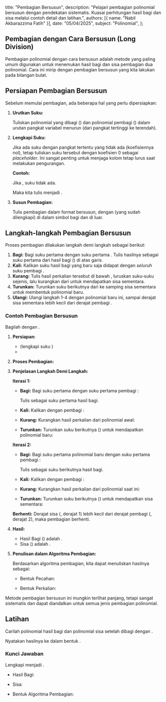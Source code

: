   title: "Pembagian Bersusun",
  description: "Pelajari pembagian polinomial bersusun dengan pendekatan sistematis. Kuasai perhitungan hasil bagi dan sisa melalui contoh detail dan latihan.",
  authors: [{ name: "Nabil Akbarazzima Fatih" }],
  date: "05/04/2025",
  subject: "Polinomial",
};

## Pembagian dengan Cara Bersusun (Long Division)

Pembagian polinomial dengan cara bersusun adalah metode yang paling umum digunakan untuk menemukan hasil bagi dan sisa pembagian dua polinomial. Cara ini mirip dengan pembagian bersusun yang kita lakukan pada bilangan bulat.

## Persiapan Pembagian Bersusun

Sebelum memulai pembagian, ada beberapa hal yang perlu dipersiapkan:

1.  **Urutkan Suku:**
    
    Tuliskan polinomial yang dibagi (<InlineMath math="P(x)" />) dan polinomial pembagi (<InlineMath math="Q(x)" />) dalam urutan pangkat variabel menurun (dari pangkat tertinggi ke terendah).

2.  **Lengkapi Suku:**

    Jika ada suku dengan pangkat tertentu yang tidak ada (koefisiennya nol), tetap tuliskan suku tersebut dengan koefisien 0 sebagai _placeholder_. Ini sangat penting untuk menjaga kolom tetap lurus saat melakukan pengurangan.

    **Contoh:**

    Jika <InlineMath math="P(x) = 4x^4 + 17x^3 - 3x + 1" />, suku <InlineMath math="x^2" /> tidak ada.
    
    Maka kita tulis menjadi <InlineMath math="P(x) = 4x^4 + 17x^3 + 0x^2 - 3x + 1" />.

3.  **Susun Pembagian:**

    Tulis pembagian dalam format bersusun, dengan <InlineMath math="P(x)" /> (yang sudah dilengkapi) di dalam simbol bagi dan <InlineMath math="Q(x)" /> di luar.

## Langkah-langkah Pembagian Bersusun

Proses pembagian dilakukan langkah demi langkah sebagai berikut:

1.  **Bagi:** Bagi suku pertama <InlineMath math="P(x)" /> dengan suku pertama <InlineMath math="Q(x)" />. Tulis hasilnya sebagai suku pertama dari hasil bagi (<InlineMath math="H(x)" />) di atas garis.
2.  **Kali:** Kalikan suku hasil bagi yang baru saja didapat dengan _seluruh_ suku pembagi <InlineMath math="Q(x)" />.
3.  **Kurang:** Tulis hasil perkalian tersebut di bawah <InlineMath math="P(x)" />, luruskan suku-suku sejenis, lalu kurangkan dari <InlineMath math="P(x)" /> untuk mendapatkan sisa sementara.
4.  **Turunkan:** Turunkan suku berikutnya dari <InlineMath math="P(x)" /> ke samping sisa sementara untuk membentuk polinomial baru.
5.  **Ulangi:** Ulangi langkah 1-4 dengan polinomial baru ini, sampai derajat sisa sementara lebih kecil dari derajat pembagi <InlineMath math="Q(x)" />.

### Contoh Pembagian Bersusun

Bagilah <InlineMath math="P(x) = 4x^4 + 17x^3 - 3x + 1" /> dengan <InlineMath math="Q(x) = x^2 + 4x - 1" />.

1. **Persiapan:**

   - <InlineMath math="P(x) = 4x^4 + 17x^3 + 0x^2 - 3x + 1" /> (lengkapi suku <InlineMath math="x^2" />)
   - <InlineMath math="Q(x) = x^2 + 4x - 1" />

2. **Proses Pembagian:**

   <BlockMath
     math="
    \begin{array}{l}
    \qquad\qquad\qquad 4x^2 + x \\
    x^2+4x-1\overline{\big)4x^4 + 17x^3 + 0x^2 - 3x + 1} \\
    \qquad\qquad\underline{-(4x^4 + 16x^3 - 4x^2)} \\
    \qquad\qquad\qquad\qquad x^3 + 4x^2 - 3x \\
    \qquad\qquad\qquad\quad\underline{-(x^3 + 4x^2 - x)} \\
    \qquad\qquad\qquad\qquad\qquad\qquad -2x + 1 \\
    \end{array}
    "
   />

3. **Penjelasan Langkah Demi Langkah:**

   **Iterasi 1:**

   - **Bagi:** Bagi suku pertama <InlineMath math="4x^4" /> dengan suku pertama pembagi <InlineMath math="x^2" />:

     <BlockMath math="\frac{4x^4}{x^2} = 4x^2" />

     Tulis <InlineMath math="4x^2" /> sebagai suku pertama hasil bagi.

   - **Kali:** Kalikan <InlineMath math="4x^2" /> dengan pembagi <InlineMath math="x^2 + 4x - 1" />:

     <BlockMath math="4x^2(x^2 + 4x - 1) = 4x^4 + 16x^3 - 4x^2" />

   - **Kurang:** Kurangkan hasil perkalian dari polinomial awal:

     <BlockMath math="(4x^4 + 17x^3 + 0x^2) - (4x^4 + 16x^3 - 4x^2) = x^3 + 4x^2" />

   - **Turunkan:** Turunkan suku berikutnya (<InlineMath math="-3x" />) untuk mendapatkan polinomial baru:

     <InlineMath math="x^3 + 4x^2 - 3x" />

   **Iterasi 2:**

   - **Bagi:** Bagi suku pertama polinomial baru <InlineMath math="x^3" /> dengan suku pertama pembagi <InlineMath math="x^2" />:
   
     <BlockMath math="\frac{x^3}{x^2} = x" />

     Tulis <InlineMath math="+x" /> sebagai suku berikutnya hasil bagi.

   - **Kali:** Kalikan <InlineMath math="x" /> dengan pembagi <InlineMath math="x^2 + 4x - 1" />:

     <BlockMath math="x(x^2 + 4x - 1) = x^3 + 4x^2 - x" />

   - **Kurang:** Kurangkan hasil perkalian dari polinomial saat ini:

     <BlockMath math="(x^3 + 4x^2 - 3x) - (x^3 + 4x^2 - x) = -2x" />

   - **Turunkan:** Turunkan suku berikutnya (<InlineMath math="+1" />) untuk mendapatkan sisa sementara:

     <BlockMath math="-2x + 1" />

   **Berhenti:** Derajat sisa (<InlineMath math="-2x+1" />, derajat 1) lebih kecil dari derajat pembagi (<InlineMath math="x^2+4x-1" />, derajat 2), maka pembagian berhenti.

4. **Hasil:**

     - Hasil Bagi (<InlineMath math="H(x)" />) adalah <InlineMath math="4x^2 + x" />.
     - Sisa (<InlineMath math="S(x)" />) adalah <InlineMath math="-2x + 1" />.

5. **Penulisan dalam Algoritma Pembagian:**

     Berdasarkan algoritma pembagian, kita dapat menuliskan hasilnya sebagai:

     - Bentuk Pecahan:
     
       <BlockMath math="\frac{4x^4 + 17x^3 - 3x + 1}{x^2 + 4x - 1} = 4x^2 + x + \frac{-2x + 1}{x^2 + 4x - 1}" />

     - Bentuk Perkalian:

       <BlockMath math="4x^4 + 17x^3 - 3x + 1 = (x^2 + 4x - 1)(4x^2 + x) + (-2x + 1)" />

Metode pembagian bersusun ini mungkin terlihat panjang, tetapi sangat sistematis dan dapat diandalkan untuk semua jenis pembagian polinomial.

## Latihan

Carilah polinomial hasil bagi <InlineMath math="H(x)" /> dan polinomial sisa <InlineMath math="S(x)" /> setelah <InlineMath math="P(x) = x^3 - x + 9" /> dibagi dengan <InlineMath math="Q(x) = x^2 - 2x + 3" />.

Nyatakan hasilnya ke dalam bentuk <InlineMath math="P(x) = Q(x) \cdot H(x) + S(x)" />.

### Kunci Jawaban

Lengkapi <InlineMath math="P(x)" /> menjadi <InlineMath math="x^3 + 0x^2 - x + 9" />.

<BlockMath
  math="
\begin{array}{l}
\qquad\qquad\qquad x + 2 \\
x^2-2x+3\overline{\big)x^3 + 0x^2 - x + 9} \\
\qquad\qquad\underline{-(x^3 - 2x^2 + 3x)} \\
\qquad\qquad\qquad\quad 2x^2 - 4x + 9 \\
\qquad\qquad\qquad\underline{-(2x^2 - 4x + 6)} \\
\qquad\qquad\qquad\qquad\qquad\qquad 3 \\
\end{array}
"
/>

- Hasil Bagi: <InlineMath math="H(x) = x + 2" />
- Sisa: <InlineMath math="S(x) = 3" />
- Bentuk Algoritma Pembagian:

  <BlockMath math="x^3 - x + 9 = (x^2 - 2x + 3)(x + 2) + 3" />
